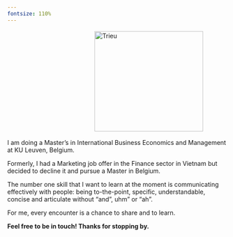 ```yaml
---
fontsize: 110%
---
```

<img src="images/profile-photo.png" alt="Trieu" width="249" height="230" style="float:middle;margin:3px 200px"/> 

I am doing a Master's in International Business Economics and Management at KU Leuven, Belgium.

Formerly, I had a Marketing job offer in the Finance sector in Vietnam but decided to decline it and pursue a Master in Belgium.

The number one skill that I want to learn at the moment is communicating effectively with people: being to-the-point, specific, understandable, concise and articulate without "and", uhm" or "ah".

For me, every encounter is a chance to share and to learn.

**Feel free to be in touch! Thanks for stopping by.**